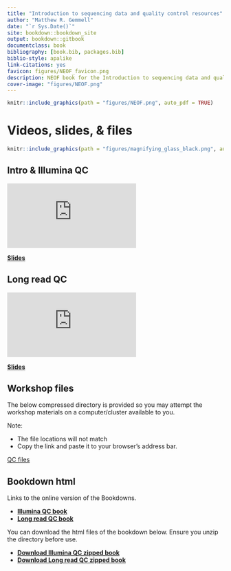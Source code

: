 ```yaml
--- 
title: "Introduction to sequencing data and quality control resources"
author: "Matthew R. Gemmell"
date: "`r Sys.Date()`"
site: bookdown::bookdown_site
output: bookdown::gitbook
documentclass: book
bibliography: [book.bib, packages.bib]
biblio-style: apalike
link-citations: yes
favicon: figures/NEOF_favicon.png
description: NEOF book for the Introduction to sequencing data and quality control resources
cover-image: "figures/NEOF.png"
---
```


```r
knitr::include_graphics(path = "figures/NEOF.png", auto_pdf = TRUE)
``` 

# Videos, slides, & files

```r
knitr::include_graphics(path = "figures/magnifying_glass_black.png", auto_pdf = TRUE)
``` 

## Intro & Illumina QC

<div class="container">
<iframe src="https://www.youtube.com/embed/eYwbIm6WaXE" 
frameborder="0" allowfullscreen class="video"></iframe>
</div>

[__Slides__](https://docs.google.com/presentation/d/1cDsANotscTCIaHo9AjTeDIhGdJw7A1oYbPo_8GUoNuk/edit?usp=sharing)

## Long read QC

<div class="container">
<iframe src="https://www.youtube.com/embed/fCV7Glw6bHw" 
frameborder="0" allowfullscreen class="video"></iframe>
</div>

[__Slides__](https://docs.google.com/presentation/d/1potCBbhlyGvZAbJ8tDWFc1iu2FrH3rPjNQXiVDSr43Q/edit?usp=sharing)


## Workshop files

The below compressed directory is provided so you may attempt the workshop materials on a computer/cluster available to you.

Note:

- The file locations will not match
- Copy the link and paste it to your browser's address bar.

[QC files](http://www.cgr.liv.ac.uk/illum/CGRworkshops_2d2a70d27a9db718/downloads/QC_workshop.zip)

## Bookdown html

Links to the online version of the Bookdowns.

- [__Illumina QC book__](https://neof-workshops.github.io/QC_91wlgv/Illumina/)
- [__Long read QC book__](https://neof-workshops.github.io/QC_91wlgv/Long_read/)

You can download the html files of the bookdown below. Ensure you unzip the directory before use.

- [__Download Illumina QC zipped book__](https://neof-workshops.github.io/QC_91wlgv/resources/bookdown/Illumina_QC.zip)
- [__Download Long read QC zipped book__](https://neof-workshops.github.io/QC_91wlgv/resources/bookdown/Long_read_QC.zip)